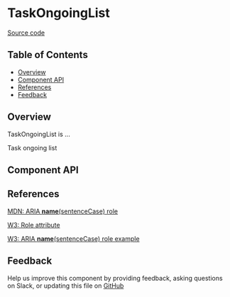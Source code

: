 
# TaskOngoingList

[Source code](https://github.com/leemonade/bubbles/tree/main/packages/components/pages/TaskOngoingList)

## Table of Contents

<!-- START doctoc generated TOC please keep comment here to allow auto update -->
<!-- DON'T EDIT THIS SECTION, INSTEAD RE-RUN doctoc TO UPDATE -->

- [Overview](#overview)
- [Component API](#component-api)
- [References](#references)
- [Feedback](#feedback)

## Overview

TaskOngoingList is ...

<ThemeProvider>
  <TaskOngoingList>Task ongoing list</TaskOngoingList>
</ThemeProvider>

## Component API

<Preview>
  <Story id="organisms-pages-task-ongoing-list--playground" />
</Preview>

<Props of={TaskOngoingList} />

## References

[MDN: ARIA **name**(sentenceCase) role](https://developer.mozilla.org/en-US/docs/Web/Accessibility/ARIA/Roles/task-ongoing-list_role)

[W3: Role attribute](https://www.w3.org/WAI/PF/HTML/wiki/RoleAttribute)

[W3: ARIA **name**(sentenceCase) role example](https://www.w3.org/TR/2016/WD-wai-aria-practices-1.1-20160317/examples/task-ongoing-list/task-ongoing-list.html)

## Feedback

Help us improve this component by providing feedback, asking questions on Slack, or updating this file on
[GitHub](https://github.com/leemonade/bubbles/edit/main/packages/components/pages/TaskOngoingList.mdx)
